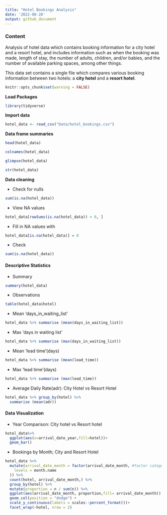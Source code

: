 ---
title: "Hotel Bookings Analysis"
date: '2022-08-26'
output: github_document
---

### Content

Analysis of hotel data which contains booking information for a city hotel and a resort hotel, and includes information such as when the booking was made, length of stay, the number of adults, children, and/or babies, and the number of available parking spaces, among other things.

This data set contains a single file which compares various booking information between two hotels: a **city hotel** and a **resort hotel**.

```{r setup, include=FALSE} 
knitr::opts_chunk$set(warning = FALSE) 
```

**Load Packages**
```{r}
library(tidyverse)
```

**Import data**
```{r}
hotel_data <- read_csv("Data/hotel_bookings.csv")
```

**Data frame summaries**
```{r}
head(hotel_data)
```

```{r}
colnames(hotel_data)
```

```{r}
glimpse(hotel_data)
```

```{r}
str(hotel_data)
```


**Data cleaning**

* Check for nulls
```{r}
sum(is.na(hotel_data))
```

* View NA values
```{r}
hotel_data[rowSums(is.na(hotel_data)) > 0, ] 
```

* Fill in NA values with
```{r}
hotel_data[is.na(hotel_data)] = 0
```

* Check
```{r}
sum(is.na(hotel_data))
```

#### Descriptive Statistics

* Summary
```{r}
summary(hotel_data)
```

* Observations
```{r}
table(hotel_data$hotel)
```

* Mean 'days_in_waiting_list'
```{r}
hotel_data %>% summarise (mean(days_in_waiting_list))
```

* Max 'days in waiting list'
```{r}
hotel_data %>% summarise (max(days_in_waiting_list))
```

* Mean 'lead time'(days)
```{r}
hotel_data %>% summarise (mean(lead_time))
```

* Max 'lead time'(days)
```{r}
hotel_data %>% summarise (max(lead_time))
```

* Average Daily Rate(adr): City Hotel vs Resort Hotel
```{r}
hotel_data %>% group_by(hotel) %>% 
  summarise (mean(adr))
```

#### Data Visualization

* Year Comparison: City hotel vs Resort hotel
```{r}
hotel_data%>%
  ggplot(aes(x=arrival_date_year,fill=hotel))+
  geom_bar()
```

* Bookings by Month; City and Resort Hotel
```{r}
hotel_data %>%
  mutate(arrival_date_month = factor(arrival_date_month, #factor categorizes the data, stores as levels.
    levels = month.name
  )) %>%
  count(hotel, arrival_date_month,) %>%
  group_by(hotel) %>%
  mutate(proportion = n / sum(n)) %>%
  ggplot(aes(arrival_date_month, proportion,fill= arrival_date_month)) +
  geom_col(position = "dodge") +
  scale_y_continuous(labels = scales::percent_format())+
  facet_wrap(~hotel, nrow = 2)
```
